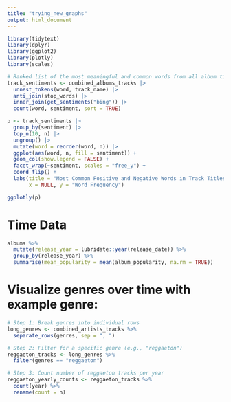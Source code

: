 ```yaml
---
title: "trying_new_graphs"
output: html_document
---
```


```r
library(tidytext)
library(dplyr)
library(ggplot2)
library(plotly)
library(scales)
```

```r
# Ranked list of the most meaningful and common words from all album titles
track_sentiments <- combined_albums_tracks |>
  unnest_tokens(word, track_name) |>
  anti_join(stop_words) |>
  inner_join(get_sentiments("bing")) |> 
  count(word, sentiment, sort = TRUE)

p <- track_sentiments |>
  group_by(sentiment) |>
  top_n(10, n) |>
  ungroup() |>
  mutate(word = reorder(word, n)) |>
  ggplot(aes(word, n, fill = sentiment)) +
  geom_col(show.legend = FALSE) +
  facet_wrap(~sentiment, scales = "free_y") +
  coord_flip() +
  labs(title = "Most Common Positive and Negative Words in Track Titles",
       x = NULL, y = "Word Frequency")

ggplotly(p)
```

# Time Data
```r
albums %>%
  mutate(release_year = lubridate::year(release_date)) %>%
  group_by(release_year) %>%
  summarise(mean_popularity = mean(album_popularity, na.rm = TRUE))
```

# Visualize genres over time with example genre: 
```r
# Step 1: Break genres into individual rows
long_genres <- combined_artists_tracks %>%
  separate_rows(genres, sep = ", ")

# Step 2: Filter for a specific genre (e.g., "reggaeton")
reggaeton_tracks <- long_genres %>%
  filter(genres == "reggaeton")

# Step 3: Count number of reggaeton tracks per year
reggaeton_yearly_counts <- reggaeton_tracks %>%
  count(year) %>%
  rename(count = n)

```


